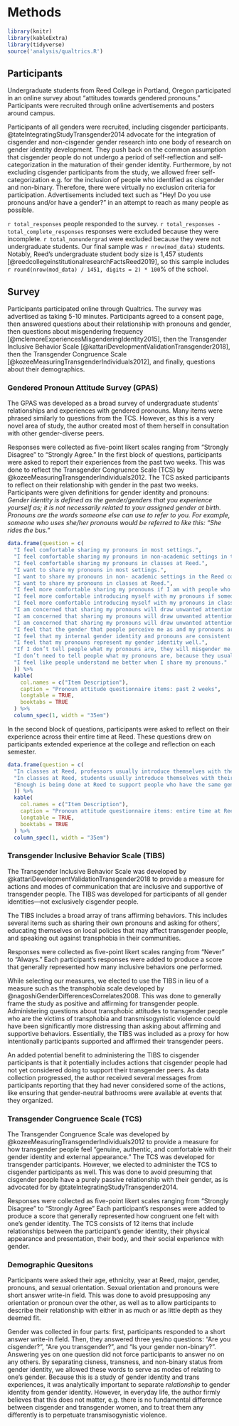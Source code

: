 # Methods 

```r
library(knitr)
library(kableExtra)
library(tidyverse)
source('analysis/qualtrics.R')
```

## Participants

Undergraduate students from Reed College in Portland, Oregon participated in an online survey about "attitudes towards gendered pronouns." Participants were recruited through online advertisements and posters around campus. 

Participants of all genders were recruited, including cisgender participants. @tateIntegratingStudyTransgender2014 advocate for the integration of cisgender and non-cisgender gender research into one body of research on gender identity development. They push back on the common assumption that cisgender people do not undergo a period of self-reflection and self-categorization in the maturation of their gender identity. Furthermore, by not excluding cisgender participants from the study, we allowed freer self-categorization e.g. for the inclusion of people who identified as cisgender and non-binary. Therefore, there were virtually no exclusion criteria for participation. Advertisements included text such as "Hey! Do you use pronouns and/or have a gender?" in an attempt to reach as many people as possible. 

`r total_responses` people responded to the survey. `r total_responses - total_complete_responses` responses were excluded because they were incomplete. `r total_nonundergrad` were excluded because they were not undergraduate students. Our final sample was `r nrow(mod_data)` students. Notably, Reed's undergraduate student body size is 1,457 students [@reedcollegeinstitutionalresearchFactsReed2019], so this sample includes `r round(nrow(mod_data) / 1451, digits = 2) * 100`% of the school. 

## Survey

Participants participated online through Qualtrics. The survey was advertised as taking 5-10 minutes. Participants agreed to a consent page, then answered questions about their relationship with pronouns and gender, then questions about misgendering frequency [@mclemoreExperiencesMisgenderingIdentity2015], then the Transgender Inclusive Behavior Scale [@kattariDevelopmentValidationTransgender2018], then the Transgender Congruence Scale [@kozeeMeasuringTransgenderIndividuals2012], and finally, questions about their demographics. 

### Gendered Pronoun Attitude Survey (GPAS)

The GPAS was developed as a broad survey of undergraduate students' relationships and experiences with gendered pronouns. Many items were phrased similarly to questions from the TCS. However, as this is a very novel area of study, the author created most of them herself in consultation with other gender-diverse peers. 

Responses were collected as five-point likert scales ranging from "Strongly Disagree" to "Strongly Agree." In the first block of questions, participants were asked to report their experiences from the past two weeks. This was done to reflect the Transgender Congruence Scale (TCS) by @kozeeMeasuringTransgenderIndividuals2012. The TCS asked participants to reflect on their relationship with gender in the past two weeks. Participants were given definitions for gender identity and pronouns: *Gender identity is defined as the gender/genders that you experience yourself as; it is not necessarily related to your assigned gender at birth. Pronouns are the words someone else can use to refer to you. For example, someone who uses she/her pronouns would be referred to like this: “She rides the bus.”*
```r
data.frame(question = c(
  "I feel comfortable sharing my pronouns in most settings.",
  "I feel comfortable sharing my pronouns in non-academic settings in the Reed community.",
  "I feel comfortable sharing my pronouns in classes at Reed.",
  "I want to share my pronouns in most settings.",
  "I want to share my pronouns in non- academic settings in the Reed community.",
  "I want to share my pronouns in classes at Reed.",
  "I feel more comfortable sharing my pronouns if I am with people who may have similar gender identities to me.",
  "I feel more comfortable introducing myself with my pronouns if someone else does first.",
  "I feel more comfortable introducing myself with my pronouns in class if the professor does first.",
  "I am concerned that sharing my pronouns will draw unwanted attention to myself in most settings.",
  "I am concerned that sharing my pronouns will draw unwanted attention to myself in non-academic settings in the Reed community",
  "I am concerned that sharing my pronouns will draw unwanted attention to myself in class at Reed.",
  "I feel that the gender that people perceive me as and my pronouns are consistent with one another.",
  "I feel that my internal gender identity and pronouns are consistent with one another.",
  "I feel that my pronouns represent my gender identity well.",
  "If I don’t tell people what my pronouns are, they will misgender me.",
  "I don’t need to tell people what my pronouns are, because they usually assume correctly.",
  "I feel like people understand me better when I share my pronouns."
  )) %>%
  kable(
    col.names = c("Item Description"),
    caption = "Pronoun attitude questionnaire items: past 2 weeks",
    longtable = TRUE,
    booktabs = TRUE
  ) %>%
  column_spec(1, width = "35em")
```
In the second block of questions, participants were asked to reflect on their experience across their entire time at Reed. These questions drew on participants extended experience at the college and reflection on each semester. 
```r
data.frame(question = c(
  "In classes at Reed, professors usually introduce themselves with their pronouns",
  "In classes at Reed, students usually introduce themselves with their pronouns",
  "Enough is being done at Reed to support people who have the same gender as me."
  )) %>%
  kable(
    col.names = c("Item Description"),
    caption = "Pronoun attitude questionnaire items: entire time at Reed",
    longtable = TRUE,
    booktabs = TRUE
  ) %>%
  column_spec(1, width = "35em")
```

### Transgender Inclusive Behavior Scale (TIBS)

The Transgender Inclusive Behavior Scale was developed by @kattariDevelopmentValidationTransgender2018 to provide a measure for actions and modes of communication that are inclusive and supportive of transgender people. The TIBS was developed for participants of all gender identities—not exclusively cisgender people. 

The TIBS includes a broad array of trans affirming behaviors. This includes several items such as sharing their own pronouns and asking for others', educating themselves on local policies that may affect transgender people, and speaking out against transphobia in their communities. 

Responses were collected as five-point likert scales ranging from "Never" to "Always." Each participant's responses were added to produce a score that generally represented how many inclusive behaviors one performed.

While selecting our measures, we elected to use the TIBS in lieu of a measure such as the transphobia scale developed by @nagoshiGenderDifferencesCorrelates2008. This was done to generally frame the study as positive and affirming for transgender people. Administering questions about transphobic attitudes to transgender people who are the victims of transphobia and transmisogynistic violence could have been significantly more distressing than asking about affirming and supportive behaviors. Essentially, the TIBS was included as a proxy for how intentionally participants supported and affirmed their transgender peers. 

An added potential benefit to administering the TIBS to cisgender participants is that it potentially includes actions that cisgender people had not yet considered doing to support their transgender peers. As data collection progressed, the author received several messages from participants reporting that they had never considered some of the actions, like ensuring that gender-neutral bathrooms were available at events that they organized. 

### Transgender Congruence Scale (TCS)

The Transgender Congruence Scale was developed by @kozeeMeasuringTransgenderIndividuals2012 to provide a measure for how transgender people feel "genuine, authentic, and comfortable with their gender identity and external appearance." The TCS was developed for transgender participants. However, we elected to administer the TCS to cisgender participants as well. This was done to avoid presuming that cisgender people have a purely passive relationship with their gender, as is advocated for by @tateIntegratingStudyTransgender2014. 

Responses were collected as five-point likert scales ranging from "Strongly Disagree" to "Strongly Agree" Each participant's responses were added to produce a score that generally represented how congruent one felt with one's gender identity. The TCS consists of 12 items that include relationships between the participant's gender identity, their physical appearance and presentation, their body, and their social experience with gender. 

### Demographic Quesitons

Participants were asked their age, ethnicity, year at Reed, major, gender, pronouns, and sexual orientation. Sexual orientation and pronouns were short answer write-in field. This was done to avoid presupposing any orientation or pronoun over the other, as well as to allow participants to describe their relationship with either in as much or as little depth as they deemed fit. 

Gender was collected in four parts: first, participants responded to a short answer write-in field. Then, they answered three yes/no questions: "Are you cisgender?", "Are you transgender?", and "Is your gender non-binary?". Answering yes on one question did not force participants to answer no on any others. By separating cisness, transness, and non-binary status from gender identity, we allowed these words to serve as modes of relating to one's gender. Because this is a study of gender identity and trans experiences, it was analytically important to separate *relationship* to gender identity from gender identity. However, in everyday life, the author firmly believes that this does not matter, e.g. there is no fundamental difference between cisgender and transgender women, and to treat them any differently is to perpetuate transmisogynistic violence.  
